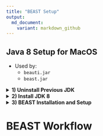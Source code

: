 ```yaml
---
title: "BEAST Setup"
output:
  md_document:
    variant: markdown_github
---
```


## Java 8 Setup for MacOS

- Used by:
    - `beauti.jar`
    - `beast.jar`

<details><summary><b>1) Uninstall Previous JDK</b></summary>
<p>

To install an older version of java, any newer JDK versions need to be removed.

- https://www.java.com/en/download/help/mac_uninstall_java.xml

### Mount error

NOTE: `JavaUninstallTool.dmg` returning error: no mountable file systems

- From:
    - https://deciphertools.com/blog/2017-10-02-no-mountable-file-systems/

> macOS Sierra (10.12) and earlier is not able to mount the new Apple File System (APFS). So if you're on macOS Sierra (10.12) or earlier and you ran hdiutil and see references to Apple_APFS or error 112, the issue is likely legitimate incompatibility, and this disk image won't open on this Mac without an update to the operating system.

- Currently running El Captitan (Extent of MacBook hardware)

```shell
jason$ sw_vers
ProductName:	Mac OS X
ProductVersion:	10.11.6
BuildVersion:	15G22010
```

- Download Location

```shell
$ ls ~/Downloads/JavaUninstallTool.dmg
```

### Troubleshooting

- Manual mounting by `hdiutil attach`
    - Including the `-verbose` argument returns detailed disk mounting information
        - Reference for [hdiutil command](https://superuser.com/questions/19426/im-unable-to-mount-a-dmg-getting-a-no-mountable-filesystems-error)

```shell
hdiutil attach -verbose ~/Downloads/JavaUninstallTool.dmg
```

**Returns error 112**

```shell
DIHLDiskImageAttach() returned 112
hdiutil: attach failed - no mountable file systems
```

<details><summary><b>Verbose </b><tt>stdout</tt></summary>
<p>

```shell
$ hdiutil attach -verbose ~/Downloads/JavaUninstallTool.dmg
Initializing…
DIBackingStoreInstantiatorProbe: interface  0, score      100, CBSDBackingStore
DIBackingStoreInstantiatorProbe: interface  1, score    -1000, CBundleBackingStore
DIBackingStoreInstantiatorProbe: interface  2, score    -1000, CRAMBackingStore
DIBackingStoreInstantiatorProbe: interface  3, score      100, CCarbonBackingStore
DIBackingStoreInstantiatorProbe: interface  4, score    -1000, CDevBackingStore
DIBackingStoreInstantiatorProbe: interface  5, score    -1000, CCURLBackingStore
DIBackingStoreInstantiatorProbe: interface  6, score    -1000, CVectoredBackingStore
DIBackingStoreInstantiatorProbe: interface  0, score      100, CBSDBackingStore
DIBackingStoreInstantiatorProbe: interface  1, score    -1000, CBundleBackingStore
DIBackingStoreInstantiatorProbe: interface  2, score    -1000, CRAMBackingStore
DIBackingStoreInstantiatorProbe: interface  3, score      100, CCarbonBackingStore
DIBackingStoreInstantiatorProbe: interface  4, score    -1000, CDevBackingStore
DIBackingStoreInstantiatorProbe: interface  5, score    -1000, CCURLBackingStore
DIBackingStoreInstantiatorProbe: interface  6, score    -1000, CVectoredBackingStore
DIFileEncodingInstantiatorProbe: interface  0, score    -1000, CMacBinaryEncoding
DIFileEncodingInstantiatorProbe: interface  1, score    -1000, CAppleSingleEncoding
DIFileEncodingInstantiatorProbe: interface  2, score    -1000, CEncryptedEncoding
DIFileEncodingInstantiatorProbe: interface  0, score      900, CUDIFEncoding
DIFileEncodingNewWithBackingStore: CUDIFEncoding
DIFileEncodingNewWithBackingStore: instantiator returned 0
DIFileEncodingInstantiatorProbe: interface  0, score    -1000, CSegmentedNDIFEncoding
DIFileEncodingInstantiatorProbe: interface  1, score    -1000, CSegmentedUDIFEncoding
DIFileEncodingInstantiatorProbe: interface  2, score    -1000, CSegmentedUDIFRawEncoding
DIDiskImageInstantiatorProbe: interface  0, score     1000, CUDIFDiskImage
DIDiskImageInstantiatorProbe: interface  1, score        0, CSparseBundleDiskImage
DIDiskImageInstantiatorProbe: interface  2, score        0, CSparseDiskImage
CRawDiskImage: data fork length 0x0000000000096BC6 (617414) not a multiple of 512.
DIDiskImageInstantiatorProbe: interface  3, score     -100, CRawDiskImage
DIDiskImageInstantiatorProbe: interface  4, score        0, CDARTDiskImage
DIDiskImageInstantiatorProbe: interface  5, score        0, CDiskCopy42DiskImage
DIDiskImageInstantiatorProbe: interface  6, score    -1000, CNDIFDiskImage
DIDiskImageInstantiatorProbe: interface  8, score     -100, CShadowedDiskImage
DIDiskImageInstantiatorProbe: interface  9, score    -1000, CCFPlugInDiskImage
DIDiskImageInstantiatorProbe: interface 10, score     -100, CWrappedDiskImage
DIDiskImageNewWithBackingStore: CUDIFDiskImage
DIDiskImageNewWithBackingStore: instantiator returned 0
Verifying…
Verification completed…
Error 0 (Undefined error: 0).
expected   CRC32 $54757AD0
Attaching…
DI_kextWaitQuiet: about to call IOServiceWaitQuiet...
DI_kextWaitQuiet: IOServiceWaitQuiet took 0.000007 seconds
2019-09-08 15:00:17.091 diskimages-helper[637:16272] DIHelperHDID serveImage: attaching drive
{
    autodiskmount = 1;
    "hdiagent-drive-identifier" = "4AE9F948-E95F-407C-A449-30278D73B0F6";
    "unmount-timeout" = 0;
}
2019-09-08 15:00:17.094 diskimages-helper[637:16272] DIHelperHDID serveImage: connecting to myDrive 0x4F0B
2019-09-08 15:00:17.096 diskimages-helper[637:16272] DIHelperHDID serveImage: register _readBuffer 0x10d97e000
2019-09-08 15:00:17.096 diskimages-helper[637:16272] DIHelperHDID serveImage: activating drive port 19723
2019-09-08 15:00:17.097 diskimages-helper[637:16272] DIHelperHDID serveImage: set cache enabled=TRUE returned SUCCESS.
2019-09-08 15:00:17.097 diskimages-helper[637:16272] DIHelperHDID serveImage: set on IO thread=TRUE returned SUCCESS.
2019-09-08 15:00:17.100 diskimages-helper[637:16272] -processKernelRequest: will sleep received
Volume check completed…
Mounting…
2019-09-08 15:00:17.166 diskimages-helper[637:16264] -remountReturningDictionary: detaching because no mountable filesystems.
DI_kextDriveDisconnect: could not disconnect from IOHDIXHDDrive object - 268435459
diskimages-helper: DI_kextDriveDisconnect returned 268435459 ((ipc/send) invalid destination port).
Attaching…
Error 112 (no mountable file systems).
Finishing…
2019-09-08 15:00:18.218 diskimages-helper[637:16258] *** -[NSMachPort handlePortMessage:]: dropping incoming DO message because the connection is invalid
DIHLDiskImageAttach() returned 112
hdiutil: attach failed - no mountable file systems
```

</p>
</details>

### Disk Utility First Aid

- No evident problems returned
    -  See [Apple Disk Utility Guide](https://support.apple.com/guide/disk-utility/repair-a-disk-dskutl1040/mac) for OS-specific guidelines.

### Uninstall Java from Terminal

- Instructions to [uninstall Java](https://www.java.com/en/download/help/mac_uninstall_java.xml) from the command line
    - Requires either administrative credentials or `sudo` execution

**Java Files**

- Current JVM

```shell
$ java -version
java version "1.6.0_65"
Java(TM) SE Runtime Environment (build 1.6.0_65-b14-468)
Java HotSpot(TM) 64-Bit Server VM (build 20.65-b04-468, mixed mode)

$ ls /Library/Java/JavaVirtualMachines/
1.6.0.jdk	jdk-10.0.1.jdk
```

- Plug-in installation

```shell
$ ls /Library/Internet\ Plug-Ins/
Default Browser.plugin		JavaAppletPlugin.plugin
Disabled Plug-Ins		Quartz Composer.webplugin
```

- Preference Pane

```shell
$ ls /Library/PreferencePanes/    
JavaControlPanel.prefPane
```

- Java Application files

```shell
$ ls -lh ~/Library/Application\ Support/Java/
total 0
drwxr-xr-x  6 jason  staff   204B Nov 29  2018 Java 10.0.99.0.10
```

- To *remove all files*, use the following commands:

```shell
# sudo rm -fr /Library/Internet\ Plug-Ins/JavaAppletPlugin.plugin
# sudo rm -fr /Library/PreferencePanes/JavaControlPanel.prefPane
# sudo rm -fr ~/Library/Application\ Support/Java
```

- To use an older java version, remove the newer JDK:

```shell
# sudo rm -rf /Library/Java/JavaVirtualMachines/jdk-10.0.1.jdk
```

</p>
</details>

<details><summary><b>2) Install JDK 8</b></summary>
<p>

### Java Downloads

- [Maintained Version Downloads](https://www.oracle.com/java/technologies/javase-jsp-downloads.html)
    - Java Development Kit [Version 8](https://www.oracle.com/java/technologies/jdk8-downloads.html)
        - BEAST requires Java version 6 or 8
    - Downloading a JRE will only install java as a plug in
        - Install the comparable JDK

> Warning: Do not install the Java software offered on the http://java.com website. This will install java only as a plug in to your web browser. This version of Java will not be able to run BEAST.
  - Mac [BEAST Installation](https://beast.community/install_on_mac)

- From instructions for [OS X JDK 8 Installation](https://docs.oracle.com/javase/8/docs/technotes/guides/install/mac_jdk.html)

### Java Specifications

- JRE Version 8 Update 221
	- build 1.8.0_221-b11

```shell
Jasons-MacBook:~ Admin$ java -version
java version "1.8.0_221"
Java(TM) SE Runtime Environment (build 1.8.0_221-b11)
Java HotSpot(TM) 64-Bit Server VM (build 25.221-b11, mixed mode)
```

- Internet Plug-in

```shell
Jasons-MacBook:~ Admin$ /Library/Internet\ Plug-Ins/JavaAppletPlugin.plugin/Contents/Home/bin/java -version
java version "1.8.0_221"
Java(TM) SE Runtime Environment (build 1.8.0_221-b11)
Java HotSpot(TM) 64-Bit Server VM (build 25.221-b11, mixed mode)
```

- Path to `java_home`

```shell
Jasons-MacBook:~ Admin$ /usr/libexec/java_home -V
Matching Java Virtual Machines (3):
    1.8.0_221, x86_64:	"Java SE 8"	/Library/Java/JavaVirtualMachines/jdk1.8.0_221.jdk/Contents/Home
    1.6.0_65-b14-468, x86_64:	"Java SE 6"	/Library/Java/JavaVirtualMachines/1.6.0.jdk/Contents/Home
    1.6.0_65-b14-468, i386:	"Java SE 6"	/Library/Java/JavaVirtualMachines/1.6.0.jdk/Contents/Home

/Library/Java/JavaVirtualMachines/jdk1.8.0_221.jdk/Contents/Home
```

</p>
</details>

<details><summary><b>3) BEAST Installation and Setup</b></summary>
<p>

- Links
	- Installation [Overview](https://beast.community/installing)
	- Mac [Install](https://beast.community/install_on_mac)
	- CLI [Install](https://beast.community/install_on_unix#homebrew-package-manager-for-mac-os-x)

### Path to BEAST directory

```shell
$ ls /Applications/BEASTv1.10.4/ | more
README.txt
VERSION HISTORY.txt
bin
doc
examples
images
lib
native
```

- Modify path to the program /bin directory

```shell
# Edit contents of the `~/.bash_profile` file
vi ~/.bash_profile
```

```shell
export JAVA_HOME="/usr/libexec/java_home -v 1.8"
export LD_LIBRARY_PATH=$JAVA_HOME/jre/lib/server
export PATH=/usr/local/bin:/usr/bin:/bin:/usr/sbin:/sbin:/opt/X11/bin:/Library/TeX/texbin:/Applications/BEASTv1.10.4/
```

- Restart computer or reload changes to the profile

```shell
source ~/.bash_profile
```

</p>
</details>

# BEAST Workflow

